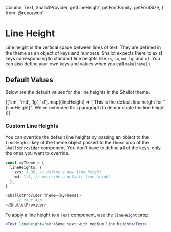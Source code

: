   Column,
  Text,
  ShallotProvider,
  getLineHeight,
  getFontFamily,
  getFontSize,
} from '@repo/web'

<Meta title="🎨 Theme / Line Height" />

# Line Height

Line height is the vertical space between lines of text. They are defined in the theme as an object of keys and numbers. Shallot expects there to exist keys corresponding to standard line heights like `xs`, `sm`, `md`, `lg`, and `xl`. You can also define your own keys and values when you call `makeTheme()`.

## Default Values

Below are the default values for the line heights in the Shallot theme.

<Canvas>
  <ShallotProvider>
    <Column maxUnitWidth={25}>
      {['sm', 'md', 'lg', 'xl'].map((lineHeight) => (
        <Text
          key={lineHeight}
          unitsAround={1}
          shallot={{
            lineHeight: getLineHeight(lineHeight),
            fontFamily: getFontFamily('Body'),
            fontSize: getFontSize('md'),
          }}
        >
          This is the default line height for "{lineHeight}". We've extended
          this paragraph to demonstrate the line height.
        </Text>
      ))}
    </Column>
  </ShallotProvider>
</Canvas>

<br />

### Custom Line Heights

You can override the default line heights by passing an object to the `lineHeights` key of the theme object passed to the `theme` prop of the `ShallotProvider` component. You don't have to define all of the keys, only the ones you want to override.

```ts
const myTheme = {
  lineHeights: {
    xxs: 1.05, // define a new line height
    md: 1.5, // override a default line height
  },
}

<ShallotProvider theme={myTheme}>
  ...// Your app
</ShallotProvider>
```

To apply a line height to a `Text` component, use the `lineHeight` prop.

```jsx
<Text lineHeight="md">Some text with medium line height</Text>
```
